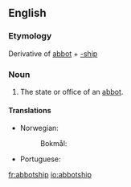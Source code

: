 ==English==

===Etymology===
Derivative of [[abbot]] + [[-ship]]

===Noun===
{{en-noun}}

# The state or office of an [[abbot]].

====Translations====
{{trans-top|the state or office of an abbot}}
* Norwegian:
*: Bokmål: {{t-|no|abbedverdighet}}
{{trans-mid}}
* Portuguese: {{t-|pt|abbadia}}
{{trans-bottom}}

[[fr:abbotship]]
[[io:abbotship]]